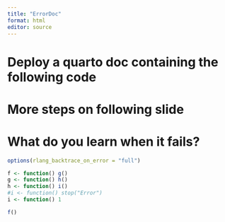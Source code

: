 ```yaml
---
title: "ErrorDoc"
format: html
editor: source
---
```


# Deploy a quarto doc containing the following code 
# More steps on following slide 
# What do you learn when it fails?

```r
options(rlang_backtrace_on_error = "full")

f <- function() g() 
g <- function() h() 
h <- function() i() 
#i <- function() stop("Error")
i <- function() 1 
``` 
```r
f() 
```
